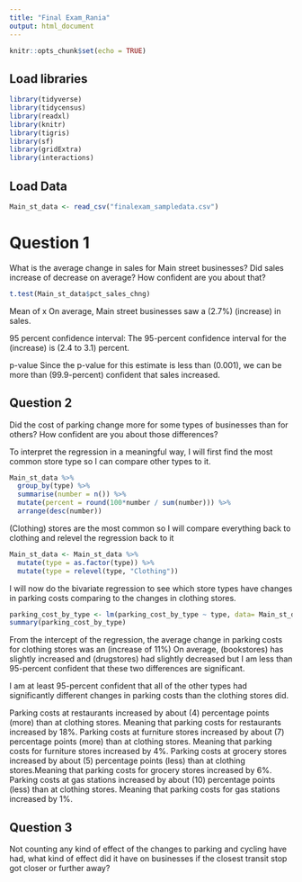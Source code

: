 ```yaml
---
title: "Final Exam_Rania"
output: html_document
---
```


```r
knitr::opts_chunk$set(echo = TRUE)
```

## Load libraries

```r
library(tidyverse)
library(tidycensus)
library(readxl)
library(knitr)
library(tigris)
library(sf)
library(gridExtra)
library(interactions)
```

## Load Data
```r
Main_st_data <- read_csv("finalexam_sampledata.csv")
```

# Question 1

What is the average change in sales for Main street businesses? 
Did sales increase of decrease on average? 
How confident are you about that?

```r
t.test(Main_st_data$pct_sales_chng)
```

Mean of x
On average, Main street businesses saw a (2.7%) (increase) in sales. 

95 percent confidence interval:
The 95-percent confidence interval for the (increase) is (2.4 to 3.1) percent. 

p-value
Since the p-value for this estimate is less than (0.001), we can be more than (99.9-percent) confident that sales increased.


## Question 2 

Did the cost of parking change more for some types of businesses than for others?
How confident are you about those differences?

To interpret the regression in a meaningful way, I will first find the most common store type so I can compare other types to it.
```r
Main_st_data %>%
  group_by(type) %>%
  summarise(number = n()) %>%
  mutate(percent = round(100*number / sum(number))) %>%
  arrange(desc(number))
```

(Clothing) stores are the most common so I will compare everything back to clothing and relevel the regression back to it

```r
Main_st_data <- Main_st_data %>%
  mutate(type = as.factor(type)) %>%
  mutate(type = relevel(type, "Clothing"))
```

I will now do the bivariate regression to see which store types have changes in parking costs comparing to the changes in clothing stores.

```r
parking_cost_by_type <- lm(parking_cost_by_type ~ type, data= Main_st_data)
summary(parking_cost_by_type)
```

From the intercept of the regression, the average change in parking costs for clothing stores was an (increase of 11%)
On average, (bookstores) has slightly increased and (drugstores) had slightly decreased but I am less than 95-percent confident that these two differences are significant.

I am at least 95-percent confident that all of the other types had significantly different changes in parking costs than the clothing stores did. 

Parking costs at restaurants increased by about (4) percentage points (more) than at clothing stores. Meaning that parking costs for restaurants increased by 18%.
Parking costs at furniture stores increased by about (7) percentage points (more) than at clothing stores. Meaning that parking costs for furniture stores increased by 4%.
Parking costs at grocery stores increased by about (5) percentage points (less) than at clothing stores.Meaning that parking costs for grocery stores increased by 6%.
Parking costs at gas stations increased by about (10) percentage points (less) than at clothing stores. Meaning that parking costs for gas stations increased by 1%. 


## Question 3 

Not counting any kind of effect of the changes to parking and cycling have had, what kind of 
effect did it have on businesses if the closest transit stop got closer or further away? 


